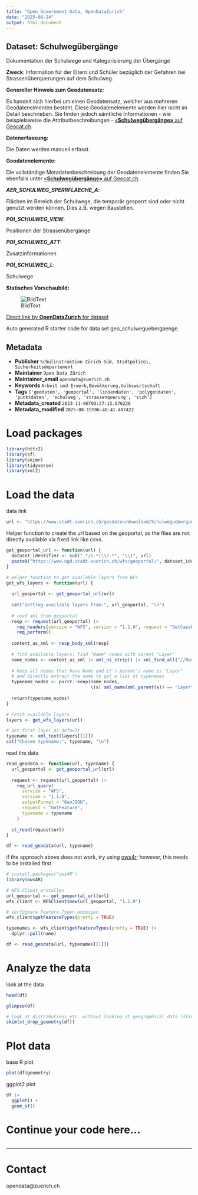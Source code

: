 ```yaml
---
title: "Open Government Data, OpenDataZurich"
date: "2025-08-24"
output: html_document
---
```


## Dataset: Schulwegübergänge

Dokumentation der Schulwege und Kategorisierung der Übergänge

**Zweck**: Information für der Eltern und Schüler bezüglich der Gefahren bei Strassenüberquerungen auf dem Schulweg.

**Genereller Hinweis zum Geodatensatz:**

Es handelt sich hierbei um einen Geodatensatz, welcher aus mehreren Geodatenelmenten besteht. Diese Geodatenelemente werden hier nicht im Detail beschrieben. Sie finden jedoch sämtliche Informationen - wie beispielsweise die Attributbeschreibungen - [«**Schulwegübergänge»** auf Geocat.ch](https://www.geocat.ch/geonetwork/srv/ger/catalog.search#/metadata/8d325d82-81a9-46a9-9270-644b68318ef8).
			   

**Datenerfassung:**

Die Daten werden manuell erfasst.

**Geodatenelemente:**

Die vollständige Metadatenbeschreibung der Geodatenelemente finden Sie ebenfalls unter [«**Schulwegübergänge»** auf Geocat.ch](https://www.geocat.ch/geonetwork/srv/ger/md.viewer#/full_view/8d325d82-81a9-46a9-9270-644b68318ef8).

***AER_SCHULWEG_SPERRFLAECHE_A***: 

Flächen im Bereich der Schulwege, die temporär gesperrt sind oder nicht genutzt werden können. Dies z.B. wegen Baustellen.


***POI_SCHULWEG_VIEW***: 

Positionen der Strassenübergänge


***POI_SCHULWEG_ATT***: 

Zusatzinformationen


***POI_SCHULWEG_L***: 

Schulwege




**Statisches Vorschaubild:**

![BildText](https://www.gis.stadt-zuerich.ch/zueriplan_docs/geocat/8d325d82-81a9-46a9-9270-644b68318ef8.png)



[Direct link by **OpenDataZurich** for dataset](https://data.stadt-zuerich.ch/dataset/geo_schulweguebergaenge)

Auto generated R starter code for data set geo_schulweguebergaenge.

## Metadata

- **Publisher** `Schulinstruktion Zürich Süd, Stadtpolizei, Sicherheitsdepartement`
- **Maintainer** `Open Data Zürich`
- **Maintainer_email** `opendata@zuerich.ch`
- **Keywords** `Arbeit und Erwerb,Bevölk­erung,​​Volks​­wirt​­schaft`
- **Tags** `['geodaten', 'geoportal', 'liniendaten', 'polygondaten', 'punktdaten', 'schulweg', 'strassenquerung', 'stzh']`
- **Metadata_created** `2023-11-06T03:27:13.576226`
- **Metadata_modified** `2025-08-15T06:40:41.487422`


# Load packages

```r
library(httr2)
library(sf)
library(skimr)
library(tidyverse)
library(xml2)
```

# Load the data

data link
```r
url <- "https://www.stadt-zuerich.ch/geodaten/download/Schulweguebergaenge?format=geojson_link"
```


Helper function to create the url based on the geoportal, as the files are not directly available via fixed link like csvs.
```r
get_geoportal_url <- function(url) {
  dataset_identifier <- sub(".*/(.*)\\?.*", "\\1", url)
  paste0("https://www.ogd.stadt-zuerich.ch/wfs/geoportal/", dataset_identifier)
}
```

```r
# Helper function to get available layers from WFS
get_wfs_layers <- function(url) {
  
  url_geoportal <- get_geoportal_url(url)
  
  cat("Getting available layers from:", url_geoportal, "\n")
  
  # read xml from geoportal
  resp <- request(url_geoportal) |> 
    req_headers(service = "WFS", version = "1.1.0", request = "GetCapabilities") |> 
    req_perform()
  
  content_as_xml <- resp_body_xml(resp)
  
  # find available layers: find "Name" nodes with parent "Layer"
  name_nodes <- content_as_xml |> xml_ns_strip() |> xml_find_all("//Name")
  
  # keep all nodes that have Name and it's parent's name is "Layer"
  # and directly extract the name to get a list of typenames
  typename_nodes <- purrr::keep(name_nodes,
                                \(x) xml_name(xml_parent(x)) == "Layer")
  
  return(typename_nodes)
}

# Fetch available layers
layers <- get_wfs_layers(url)

# Set first layer as default
typename <- xml_text(layers[[1]])
cat("Chosen typename:", typename, "\n")
```

read the data
```r
read_geodata <- function(url, typename) {
  url_geoportal <- get_geoportal_url(url)
  
  request <- request(url_geoportal) |>
    req_url_query(
      service = "WFS",
      version = "1.1.0",
      outputFormat = "GeoJSON",
      request = "GetFeature",
      typename = typename
    )
  
  st_read(request$url)
}

df <- read_geodata(url, typename)
```

if the approach above does not work, try using [ows4r](https://eblondel.github.io/ows4R/); however, this needs to be installed first
```r
# install.packages("ows4R")
library(ows4R)

# WFS-Client erstellen
url_geoportal <- get_geoportal_url(url)
wfs_client <- WFSClient$new(url_geoportal, "1.1.0")

# Verfügbare Feature-Typen anzeigen
wfs_client$getFeatureTypes(pretty = TRUE)

typenames <- wfs_client$getFeatureTypes(pretty = TRUE) |> 
  dplyr::pull(name)

df <- read_geodata(url, typenames[[1]])
```

# Analyze the data

look at the data
```r
head(df)
```

```r
glimpse(df)
```

```r
# look at distributions etc. without looking at geographical data (skim cannot deal with geometries)
skim(st_drop_geometry(df))
```

# Plot data

base R plot
```r
plot(df$geometry)
```

ggplot2 plot
```r
df |>
  ggplot() +
  geom_sf()
```

# Continue your code here...

```r

```

------------------------------------------------------------------------

# Contact

opendata@zuerich.ch
